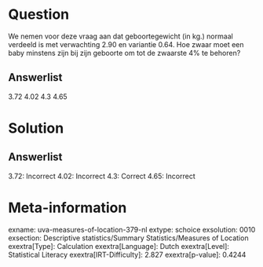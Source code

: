 Question
========

We nemen voor deze vraag aan dat geboortegewicht (in kg.) normaal
verdeeld is met verwachting 2.90 en variantie 0.64. Hoe zwaar moet een
baby minstens zijn bij zijn geboorte om tot de zwaarste 4% te behoren?

Answerlist
----------

3.72
4.02
4.3
4.65

Solution
========

Answerlist
----------

3.72: Incorrect
4.02: Incorrect
4.3: Correct
4.65: Incorrect

Meta-information
================
exname: uva-measures-of-location-379-nl
extype: schoice
exsolution: 0010
exsection: Descriptive statistics/Summary Statistics/Measures of Location
exextra[Type]: Calculation
exextra[Language]: Dutch
exextra[Level]: Statistical Literacy
exextra[IRT-Difficulty]: 2.827
exextra[p-value]: 0.4244
